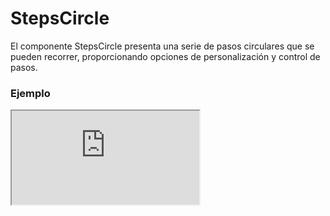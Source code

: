 
# StepsCircle

El componente StepsCircle presenta una serie de pasos circulares que se pueden recorrer, proporcionando opciones de personalización y control de pasos.

### Ejemplo

<Iframe minHeightIframe="30dvh" src="https://fenextjs-component-storybook.vercel.app/iframe.html?args=&id=stepscircle-stepscircle--index&viewMode=story" />

### Importacion

Para importar el componente StepsCircle, se puede hacer desde fenextjs

```tsx copy
import { StepsCircle } from "fenextjs";
```

### Parametros

| Parametro | Tipo | Requerido | Default | Descripcion |
| --------- | ---- | --------- | ------- | ----------- |
| className | string | no | "" | Clase CSS para el contenedor del componente. |
| items | StepsCircleItemProps[] | no | [] | Lista de elementos de paso con contenido y funciones de clic opcionales. |
| defaultStep | number | no | undefined | El paso que se mostrará inicialmente. |
| valueStep | number | no | undefined | Paso actual cuando se controla externamente. |
| disabled | boolean | no | false | Deshabilita la interacción con el componente. |

### StepsCircleItemProps

Los items de step tienen su propios parametros:

| Parametro | Tipo | Descripción |
| --- | --- | --- |
| children | ReactNode | Contenido del elemento. |
| onClick | function | Funcion al hacer click en el elemento. |

### Storybook

Para ver el storybook del componente lo puede hacer con este [link](https://fenextjs-component-storybook.vercel.app/?path=/story/stepscircle-stepscircle--index)

### Usos

- Ejemplo básico

```tsx copy
<StepsCircle 
    items={[
        { children: <div>Paso 1</div> }, 
        { children: <div>Paso 2</div> }
    ]}
/>
```

- Con paso predeterminado

```tsx copy
<StepsCircle 
    items={[
        { children: <div>Inicio</div> }, 
        { children: <div>Fin</div> }
    ]} 
    defaultStep={0}
/>
```

- Ejemplo con deshabilitación

```tsx copy
<StepsCircle 
    disabled={true}
    items={[{ children: <div>Paso deshabilitado</div> }]}
/>
```


